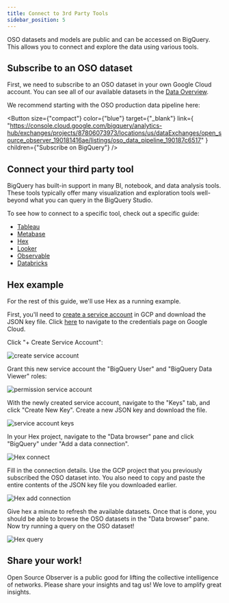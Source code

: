 ```yaml
---
title: Connect to 3rd Party Tools
sidebar_position: 5
---
```



OSO datasets and models are public and can be accessed on BigQuery. This allows you to connect and explore the data using various tools.

## Subscribe to an OSO dataset

First, we need to subscribe to an OSO dataset in your own
Google Cloud account.
You can see all of our available datasets in the
[Data Overview](./overview/index.mdx).

We recommend starting with the OSO production data pipeline here:

<Button
  size={"compact"}
  color={"blue"}
  target={"_blank"}
  link={
    "https://console.cloud.google.com/bigquery/analytics-hub/exchanges/projects/87806073973/locations/us/dataExchanges/open_source_observer_190181416ae/listings/oso_data_pipeline_190187c6517"
  }
  children={"Subscribe on BigQuery"}
/>

## Connect your third party tool

BigQuery has built-in support in many BI, notebook, and
data analysis tools. These tools typically offer many visualization
and exploration tools well-beyond what you can query in the BigQuery Studio.

To see how to connect to a specific tool,
check out a specific guide:

- [Tableau](https://cloud.google.com/bigquery/docs/analyze-data-tableau)
- [Metabase](https://www.metabase.com/docs/latest/databases/connections/bigquery)
- [Hex](https://learn.hex.tech/docs/connect-to-data/data-connections/data-connections-introduction)
- [Looker](https://cloud.google.com/bigquery/docs/visualize-looker-studio)
- [Observable](https://observablehq.com/documentation/data/databases/overview)
- [Databricks](https://docs.databricks.com/en/connect/external-systems/bigquery.html)

## Hex example

For the rest of this guide, we'll use Hex as a running example.

First, you'll need to
[create a service account](https://cloud.google.com/iam/docs/creating-managing-service-account-keys#creating)
in GCP and download the JSON key file.
Click [here](https://console.cloud.google.com/iam-admin/serviceaccounts?walkthrough_id=iam--create-service-account-keys&start_index=1#step_index=1)
to navigate to the credentials page on Google Cloud.

Click "+ Create Service Account":

![create service account](./gcp_service_account_create.png)

Grant this new service account the "BigQuery User"
and "BigQuery Data Viewer" roles:

![permission service account](./gcp_service_account_perm.png)

With the newly created service account,
navigate to the "Keys" tab, and
click "Create New Key".
Create a new JSON key and download the file.

![service account keys](./gcp_service_account_key.png)

In your Hex project, navigate to the "Data browser" pane
and click "BigQuery" under "Add a data connection".

![Hex connect](./hex_connections.png)

Fill in the connection details.
Use the GCP project that you previously
subscribed the OSO dataset into.
You also need to copy and paste the entire contents of
the JSON key file you downloaded earlier.

![Hex add connection](./hex_add_connection.png)

Give hex a minute to refresh the available datasets.
Once that is done, you should be able to browse
the OSO datasets in the "Data browser" pane.
Now try running a query on the OSO dataset!

![Hex query](./hex_query.png)

## Share your work!

Open Source Observer is a public good for lifting
the collective intelligence of networks.
Please share your insights and tag us!
We love to amplify great insights.
